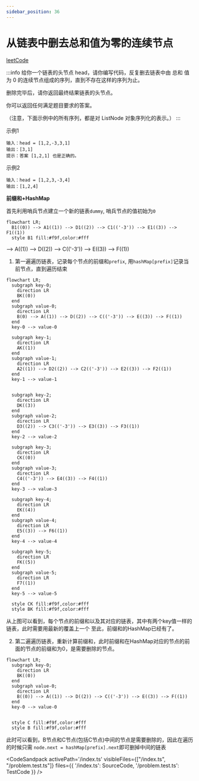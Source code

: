 ```yaml
---
sidebar_position: 36
---
```


# 从链表中删去总和值为零的连续节点


[leetCode](https://leetcode.cn/problems/remove-zero-sum-consecutive-nodes-from-linked-list/description/)

:::info
给你一个链表的头节点 head，请你编写代码，反复删去链表中由 总和 值为 0 的连续节点组成的序列，直到不存在这样的序列为止。

删除完毕后，请你返回最终结果链表的头节点。

你可以返回任何满足题目要求的答案。

（注意，下面示例中的所有序列，都是对 ListNode 对象序列化的表示。）
:::

示例1
```
输入：head = [1,2,-3,3,1]
输出：[3,1]
提示：答案 [1,2,1] 也是正确的。
```

示例2
```
输入：head = [1,2,3,-3,4]
输出：[1,2,4]
```

**前缀和+HashMap**

首先利用哨兵节点建立一个新的链表`dummy`, 哨兵节点的值初始为`0`

```mermaid
flowchart LR;
  B1((0)) --> A1((1)) --> D1((2)) --> C1(('-3')) --> E1((3)) --> F1((1))
  style B1 fill:#f9f,color:#fff
```
--> A((1)) --> D((2)) --> C(('-3')) --> E((3)) --> F((1))

1. 第一遍遍历链表，记录每个节点的前缀和`prefix`, 用`hashMap[prefix]`记录当前节点，直到遍历结束

```mermaid
flowchart LR;
  subgraph key-0;
    direction LR
    BK((0))
  end
  subgraph value-0;
    direction LR
    B(0) --> A((1)) --> D((2)) --> C(('-3')) --> E((3)) --> F((1))
  end
  key-0 --> value-0

  subgraph key-1;
    direction LR
    AK((1))
  end
  subgraph value-1;
    direction LR
    A2((1)) --> D2((2)) --> C2(('-3')) --> E2((3)) --> F2((1))
  end
  key-1 --> value-1


  subgraph key-2;
    direction LR
    DK((3))
  end
  subgraph value-2;
    direction LR
    D3((2)) --> C3(('-3')) --> E3((3)) --> F3((1))
  end
  key-2 --> value-2

  subgraph key-3;
    direction LR
    CK((0))
  end
  subgraph value-3;
    direction LR
    C4(('-3')) --> E4((3)) --> F4((1))
  end
  key-3 --> value-3

  subgraph key-4;
    direction LR
    EK((4))
  end
  subgraph value-4;
    direction LR
    E5((3)) --> F6((1))
  end
  key-4 --> value-4

  subgraph key-5;
    direction LR
    FK((5))
  end
  subgraph value-5;
    direction LR
    F7((1))
  end
  key-5 --> value-5

  style CK fill:#f9f,color:#fff
  style BK fill:#f9f,color:#fff
```

从上图可以看到，每个节点的前缀和以及其对应的链表，其中有两个key值一样的链表，此时需要用最新的覆盖上一个
至此，前缀和的HashMap已经有了。

2. 第二遍遍历链表，重新计算前缀和，此时前缀和在HashMap对应的节点的前面的节点的前缀和为0，是需要删除的节点。


```mermaid
flowchart LR;
  subgraph key-0;
    direction LR
    BK((0))
  end
  subgraph value-0;
    direction LR
    B((0)) --> A((1)) --> D((2)) --> C(('-3')) --> E((3)) --> F((1))
  end
  key-0 --> value-0


  style C fill:#f9f,color:#fff
  style B fill:#f9f,color:#fff
```

此时可以看到，B节点和C节点(包括C节点)中间的节点是需要删除的，因此在遍历的时候只需
`node.next = hashMap[prefix].next`即可删掉中间的链表

<CodeSandpack
  activePath='/index.ts'
  visibleFiles={["/index.ts", "/problem.test.ts"]}
  files={{
    '/index.ts': SourceCode,
    '/problem.test.ts': TestCode
  }}
/>
